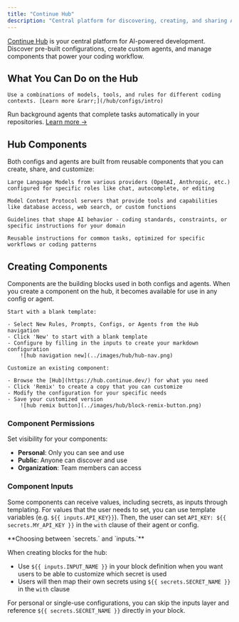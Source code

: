 ```yaml
---
title: "Continue Hub"
description: "Central platform for discovering, creating, and sharing AI coding configurations, agents, and components with organization-level governance"
---
```


[Continue Hub](https://hub.continue.dev) is your central platform for AI-powered development. Discover pre-built configurations, create custom agents, and manage components that power your coding workflow.

## What You Can Do on the Hub

<CardGroup cols={2}>

  <Card title="Create and Use Configs" icon="folder-gear" href="/hub/configs/intro">

    Use a combinations of models, tools, and rules for different coding contexts. [Learn more &rarr;](/hub/configs/intro)

  </Card>

  <Card title="Create and Run Agents" icon="robot" href="/hub/workflows/intro">

   Run background agents that complete tasks automatically in your repositories. [Learn more &rarr;](/hub/workflows/intro)

  </Card>

</CardGroup>

## Hub Components

Both configs and agents are built from reusable components that you can create, share, and customize:

<CardGroup cols={2}>

  <Card title="Models" icon="cube">

    Large Language Models from various providers (OpenAI, Anthropic, etc.) configured for specific roles like chat, autocomplete, or editing

  </Card>

  <Card title="MCPs" icon="wrench">

    Model Context Protocol servers that provide tools and capabilities like database access, web search, or custom functions

  </Card>

  <Card title="Rules" icon="shield">

    Guidelines that shape AI behavior - coding standards, constraints, or specific instructions for your domain

  </Card>

  <Card title="Prompts" icon="message-square">

    Reusable instructions for common tasks, optimized for specific workflows or coding patterns

  </Card>

</CardGroup>

## Creating Components

<Tip>

  Components are the building blocks used in both configs and agents. When you create a component on the hub, it becomes available for use in any config or agent.

</Tip>

<CardGroup cols={2}>

  <Card title="Create New" icon="plus">

    Start with a blank template:

    - Select New Rules, Prompts, Configs, or Agents from the Hub navigation
    - Click 'New' to start with a blank template
    - Configure by filling in the inputs to create your markdown configuration
        ![hub navigation new](../images/hub/hub-nav.png)

  </Card>

  <Card title="Remix Existing" icon="copy">

    Customize an existing component:

    - Browse the [Hub](https://hub.continue.dev/) for what you need
    - Click 'Remix' to create a copy that you can customize
    - Modify the configuration for your specific needs
    - Save your customized version
        ![hub remix button](../images/hub/block-remix-button.png)

  </Card>

</CardGroup>


### Component Permissions

Set visibility for your components:

- **Personal**: Only you can see and use
- **Public**: Anyone can discover and use
- **Organization**: Team members can access

### Component Inputs

Some components can receive values, including secrets, as inputs through templating. For values that the user needs to set, you can use template variables (e.g. `${{ inputs.API_KEY}}`). Then, the user can set `API_KEY: ${{ secrets.MY_API_KEY }}` in the `with` clause of their agent or config.

<Info>
**Choosing between `secrets.` and `inputs.`**

When creating blocks for the hub:
- Use `${{ inputs.INPUT_NAME }}` in your block definition when you want users to be able to customize which secret is used
- Users will then map their own secrets using `${{ secrets.SECRET_NAME }}` in the `with` clause

For personal or single-use configurations, you can skip the inputs layer and reference `${{ secrets.SECRET_NAME }}` directly in your block.
</Info>
